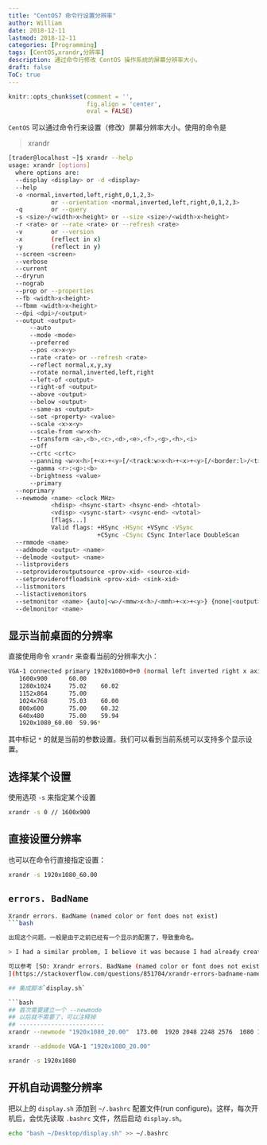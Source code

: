 ```yaml
---
title: "CentOS7 命令行设置分辨率"
author: William
date: 2018-12-11
lastmod: 2018-12-11
categories: [Programming]
tags: [CentOS,xrandr,分辨率]
description: 通过命令行修改 CentOS 操作系统的屏幕分辨率大小。
draft: false
ToC: true
---
```


```r
knitr::opts_chunk$set(comment = '',
                      fig.align = 'center',
                      eval = FALSE)
```

`CentOS` 可以通过命令行来设置（修改）屏幕分辨率大小。使用的命令是

> xrandr

<!--more-->

```bash
[trader@localhost ~]$ xrandr --help
usage: xrandr [options]
  where options are:
  --display <display> or -d <display>
  --help
  -o <normal,inverted,left,right,0,1,2,3>
            or --orientation <normal,inverted,left,right,0,1,2,3>
  -q        or --query
  -s <size>/<width>x<height> or --size <size>/<width>x<height>
  -r <rate> or --rate <rate> or --refresh <rate>
  -v        or --version
  -x        (reflect in x)
  -y        (reflect in y)
  --screen <screen>
  --verbose
  --current
  --dryrun
  --nograb
  --prop or --properties
  --fb <width>x<height>
  --fbmm <width>x<height>
  --dpi <dpi>/<output>
  --output <output>
      --auto
      --mode <mode>
      --preferred
      --pos <x>x<y>
      --rate <rate> or --refresh <rate>
      --reflect normal,x,y,xy
      --rotate normal,inverted,left,right
      --left-of <output>
      --right-of <output>
      --above <output>
      --below <output>
      --same-as <output>
      --set <property> <value>
      --scale <x>x<y>
      --scale-from <w>x<h>
      --transform <a>,<b>,<c>,<d>,<e>,<f>,<g>,<h>,<i>
      --off
      --crtc <crtc>
      --panning <w>x<h>[+<x>+<y>[/<track:w>x<h>+<x>+<y>[/<border:l>/<t>/<r>/<b>]]]
      --gamma <r>:<g>:<b>
      --brightness <value>
      --primary
  --noprimary
  --newmode <name> <clock MHz>
            <hdisp> <hsync-start> <hsync-end> <htotal>
            <vdisp> <vsync-start> <vsync-end> <vtotal>
            [flags...]
            Valid flags: +HSync -HSync +VSync -VSync
                         +CSync -CSync CSync Interlace DoubleScan
  --rmmode <name>
  --addmode <output> <name>
  --delmode <output> <name>
  --listproviders
  --setprovideroutputsource <prov-xid> <source-xid>
  --setprovideroffloadsink <prov-xid> <sink-xid>
  --listmonitors
  --listactivemonitors
  --setmonitor <name> {auto|<w>/<mmw>x<h>/<mmh>+<x>+<y>} {none|<output>,<output>,...}
  --delmonitor <name>
```

## 显示当前桌面的分辨率

直接使用命令 `xrandr` 来查看当前的分辨率大小：

```bash
VGA-1 connected primary 1920x1080+0+0 (normal left inverted right x axis y axis) 476mm x 267mm
   1600x900      60.00  
   1280x1024     75.02    60.02  
   1152x864      75.00  
   1024x768      75.03    60.00  
   800x600       75.00    60.32  
   640x480       75.00    59.94  
   1920x1080_60.00  59.96* 
```

其中标记 `*` 的就是当前的参数设置。我们可以看到当前系统可以支持多个显示设置。

## 选择某个设置

使用选项 `-s` 来指定某个设置

```bash
xrandr -s 0 // 1600x900
```

## 直接设置分辨率

也可以在命令行直接指定设置：

```bash
xrandr -s 1920x1080_60.00
```

## `errors. BadName`

```bash
Xrandr errors. BadName (named color or font does not exist)
```bash

出现这个问题，一般是由于之前已经有一个显示的配置了，导致重命名。

> I had a similar problem, I believe it was because I had already created that setting before (then rebooted). If I skip that stage and go straight to:

可以参考 [SO: Xrandr errors. BadName (named color or font does not exist) [closed]
](https://stackoverflow.com/questions/851704/xrandr-errors-badname-named-color-or-font-does-not-exist)

## 集成脚本`display.sh`

```bash
## 首次需要建立一个 --newmode
## 以后就不需要了，可以注释掉
## ------------------------
xrandr --newmode "1920x1080_20.00"  173.00  1920 2048 2248 2576  1080 1083 1088 1120 -hsync +vsync

xrandr --addmode VGA-1 "1920x1080_20.00"

xrandr -s 1920x1080
```

## 开机自动调整分辨率

把以上的 `display.sh` 添加到 `~/.bashrc` 配置文件(run configure)。这样，每次开机后，会优先读取 `.bashrc` 文件，然后启动 `display.sh`。

```bash
echo "bash ~/Desktop/display.sh" >> ~/.bashrc
```

